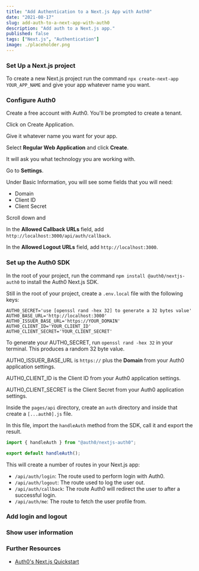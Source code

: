 ---
title: "Add Authentication to a Next.js App with Auth0"
date: "2021-08-17"
slug: add-auth-to-a-next-app-with-auth0
description: "Add auth to a Next.js app."
published: false
tags: ["Next.js", "Authentication"]
image: ./placeholder.png
---

### Set Up a Next.js project

To create a new Next.js project run the command `npx create-next-app YOUR_APP_NAME` and give your app whatever name you want.

### Configure Auth0

Create a free account with Auth0. You'll be prompted to create a tenant.

Click on Create Application.

Give it whatever name you want for your app.

Select **Regular Web Application** and click **Create**.

It will ask you what technology you are working with.

Go to **Settings**.

Under Basic Information, you will see some fields that you will need:

- Domain
- Client ID
- Client Secret

Scroll down and

In the **Allowed Callback URLs** field, add `http://localhost:3000/api/auth/callback`.

In the **Allowed Logout URLs** field, add `http://localhost:3000`.

### Set up the Auth0 SDK

In the root of your project, run the command `npm install @auth0/nextjs-auth0` to install the Auth0 Next.js SDK.

Still in the root of your project, create a `.env.local` file with the following keys:

```
AUTH0_SECRET='use [openssl rand -hex 32] to generate a 32 bytes value'
AUTH0_BASE_URL='http://localhost:3000'
AUTH0_ISSUER_BASE_URL='https://YOUR_DOMAIN'
AUTH0_CLIENT_ID='YOUR_CLIENT_ID'
AUTH0_CLIENT_SECRET='YOUR_CLIENT_SECRET'
```

To generate your AUTH0_SECRET, run `openssl rand -hex 32` in your terminal. This produces a random 32 byte value.

AUTH0_ISSUER_BASE_URL is `https://` plus the **Domain** from your Auth0 application settings.

AUTH0_CLIENT_ID is the Client ID from your Auth0 application settings.

AUTH0_CLIENT_SECRET is the Client Secret from your Auth0 application settings.

Inside the `pages/api` directory, create an `auth` directory and inside that create a `[...auth0].js` file.

In this file, import the `handleAuth` method from the SDK, call it and export the result.

```js
import { handleAuth } from "@auth0/nextjs-auth0";

export default handleAuth();
```

This will create a number of routes in your Next.js app:

- `/api/auth/login`: The route used to perform login with Auth0.
- `/api/auth/logout`: The route used to log the user out.
- `/api/auth/callback`: The route Auth0 will redirect the user to after a successful login.
- `/api/auth/me`: The route to fetch the user profile from.

### Add login and logout

### Show user information

### Further Resources

- [Auth0's Next.js Quickstart](https://auth0.com/docs/quickstart/webapp/nextjs)
